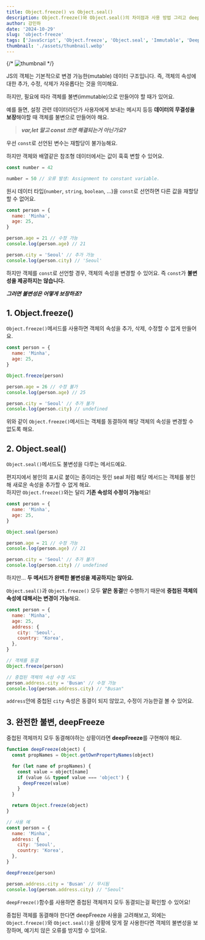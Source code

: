 ```yaml
---
title: Object.freeze() vs Object.seal()
description: Object.freeze()와 Object.seal()의 차이점과 사용 방법 그리고 deepFreeze 구현 방법에 대해서 작성했어요.
author: 강민하
date: '2024-10-29'
slug: 'object-freeze'
tags: ['JavaScript', 'Object.freeze', 'Object.seal', 'Immutable', 'Deep Freeze']
thumbnail: './assets/thumbnail.webp'
---
```


{/* ![thumbnail](./assets/thumbnail.webp) */}

JS의 객체는 기본적으로 변경 가능한(mutable) 데이터 구조입니다. 즉, 객체의 속성에 대한 추가, 수정, 삭제가 자유롭다는 것을 의미해요.

하지만, 필요에 따라 객체를 불변(immutable)으로 만들어야 할 때가 있어요.

예를 들면, 설정 관련 데이터라던가 사용자에게 보내는 메시지 등등 **데이터의 무결성을 보장**해야할 때 객체를 불변으로 만들어야 해요.

> **_var,let 말고 const 쓰면 해결되는거 아닌가요?_**

우선 `const`로 선언된 변수는 재할당이 불가능해요.

하지만 객체와 배열같은 참조형 데이터에서는 값이 훅훅 변할 수 있어요.

```javascript
const number = 42

number = 50 // 오류 발생: Assignment to constant variable.
```

원시 데이터 타입(`number`, `string`, `boolean`, ...)을 `const`로 선언하면 다른 값을 재할당할 수 없어요.

```javascript
const person = {
  name: 'Minha',
  age: 25,
}

person.age = 21 // 수정 가능
console.log(person.age) // 21

person.city = 'Seoul' // 추가 가능
console.log(person.city) // 'Seoul'
```

하지만 객체를 `const`로 선언할 경우, 객체의 속성을 변경할 수 있어요. 즉 `const`가 **불변성을 제공하지는 않습니다.**

**_그러면 불변성은 어떻게 보장하죠?_**

## 1. Object.freeze()

`Object.freeze()`메서드를 사용하면 객체의 속성을 추가, 삭제, 수정할 수 없게 만들어요.

```javascript
const person = {
  name: 'Minha',
  age: 25,
}

Object.freeze(person)

person.age = 26 // 수정 불가
console.log(person.age) // 25

person.city = 'Seoul' // 추가 불가
console.log(person.city) // undefined
```

위와 같이 `Object.freeze()`메서드는 객체를 동결하여 해당 객체의 속성을 변경할 수 없도록 해요.

## 2. Object.seal()

`Object.seal()`메서드도 불변성을 다루는 메서드예요.

편지지에서 봉인의 표시로 붙이는 종이라는 뜻인 seal 처럼 해당 메서드는 객체를 봉인해 새로운 속성을 추가할 수 없게 해요.  
하지만 `Object.freeze()`와는 달리 **기존 속성의 수정이 가능**해요!

```javascript
const person = {
  name: 'Minha',
  age: 25,
}

Object.seal(person)

person.age = 21 // 수정 가능
console.log(person.age) // 21

person.city = 'Seoul' // 추가 불가
console.log(person.city) // undefined
```

하지만... **두 메서드가 완벽한 불변성을 제공하지는 않아요.**  

`Object.seal()`과 `Object.freeze()` 모두 **얕은 동결**만 수행하기 때문에 **중첩된 객체의 속성에 대해서는 변경이 가능**해요.

```javascript
const person = {
  name: 'Minha',
  age: 25,
  address: {
    city: 'Seoul',
    country: 'Korea',
  },
}

// 객체를 동결
Object.freeze(person)

// 중첩된 객체의 속성 수정 시도
person.address.city = 'Busan' // 수정 가능
console.log(person.address.city) // "Busan"
```

`address`안에 중첩된 `city` 속성은 동결이 되지 않았고, 수정이 가능한걸 볼 수 있어요.

## 3. 완전한 불변, deepFreeze

중첩된 객체까지 모두 동결해야하는 상황이라면 **deepFreeze**를 구현해야 해요.

```javascript
function deepFreeze(object) {
  const propNames = Object.getOwnPropertyNames(object)

  for (let name of propNames) {
    const value = object[name]
    if (value && typeof value === 'object') {
      deepFreeze(value)
    }
  }

  return Object.freeze(object)
}

// 사용 예
const person = {
  name: 'Minha',
  address: {
    city: 'Seoul',
    country: 'Korea',
  },
}

deepFreeze(person)

person.address.city = 'Busan' // 무시됨
console.log(person.address.city) // "Seoul"
```

`deepFreeze()`함수를 사용하면 중첩된 객체까지 모두 동결되는걸 확인할 수 있어요!

중첩된 객체를 동결해야 한다면 deepFreeze 사용을 고려해보고,
외에는 `Object.freeze()`와 `Object.seal()`을 상황에 맞게 잘 사용한다면 객체의 불변성을 보장하며, 예기치 않은 오류를 방지할 수 있어요.
